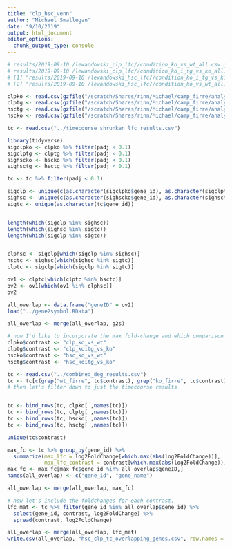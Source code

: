 ```yaml
---
title: "clp_hsc_venn"
author: "Michael Smallegan"
date: "9/10/2019"
output: html_document
editor_options: 
  chunk_output_type: console
---
```

```r
# results/2019-09-10 /lewandowski_clp_lfc//condition_ko_vs_wt_all.csv.gz
# results/2019-09-10 /lewandowski_clp_lfc//condition_ko_i_tg_vs_ko_all.csv.gz
# [1] "results/2019-09-10 /lewandowski_hsc_lfc//condition_ko_i_tg_vs_ko_all.csv.gz"
# [2] "results/2019-09-10 /lewandowski_hsc_lfc//condition_ko_vs_wt_all.csv.gz"  

clpko <- read.csv(gzfile("/scratch/Shares/rinn/Michael/camp_firre/analysis/results/2019-09-10 /lewandowski_clp_lfc//condition_ko_vs_wt_all.csv.gz"))
clptg <- read.csv(gzfile("/scratch/Shares/rinn/Michael/camp_firre/analysis/results/2019-09-10 /lewandowski_clp_lfc//condition_ko_i_tg_vs_ko_all.csv.gz"))
hsctg <- read.csv(gzfile("/scratch/Shares/rinn/Michael/camp_firre/analysis/results/2019-09-10 /lewandowski_hsc_lfc//condition_ko_i_tg_vs_ko_all.csv.gz"))
hscko <- read.csv(gzfile("/scratch/Shares/rinn/Michael/camp_firre/analysis/results/2019-09-10 /lewandowski_hsc_lfc//condition_ko_vs_wt_all.csv.gz"))

tc <- read.csv("../timecourse_shrunken_lfc_results.csv")
```

```r
library(tidyverse)
sigclpko <- clpko %>% filter(padj < 0.1)
sigclptg <- clptg %>% filter(padj < 0.1)
sighscko <- hscko %>% filter(padj < 0.1)
sighsctg <- hsctg %>% filter(padj < 0.1)

tc <- tc %>% filter(padj < 0.1)

sigclp <- unique(c(as.character(sigclpko$gene_id), as.character(sigclptg$gene_id)))
sighsc <- unique(c(as.character(sighscko$gene_id), as.character(sighsctg$gene_id)))
sigtc <- unique(as.character(tc$gene_id))


length(which(sigclp %in% sighsc))
length(which(sighsc %in% sigtc))
length(which(sigclp %in% sigtc))


clphsc <- sigclp[which(sigclp %in% sighsc)]
hsctc <- sighsc[which(sighsc %in% sigtc)]
clptc <- sigclp[which(sigclp %in% sigtc)]

ov1 <- clptc[which(clptc %in% hsctc)]
ov2 <- ov1[which(ov1 %in% clphsc)]
ov2

all_overlap <- data.frame("geneID" = ov2)
load("../gene2symbol.RData")

all_overlap <- merge(all_overlap, g2s)
```

```r
# now I'd like to incorporate the max fold-change and which comparison it's in.
clpko$contrast <- "clp_ko_vs_wt"
clptg$contrast <- "clp_koitg_vs_ko"
hscko$contrast <- "hsc_ko_vs_wt"
hsctg$contrast <- "hsc_koitg_vs_ko"

tc <- read.csv("../combined_deg_results.csv")
tc <- tc[c(grep("wt_firre", tc$contrast), grep("ko_firre", tc$contrast)),]
# then let's filter down to just the timecourse results


tc <- bind_rows(tc, clpko[ ,names(tc)])
tc <- bind_rows(tc, clptg[ ,names(tc)])
tc <- bind_rows(tc, hscko[ ,names(tc)])
tc <- bind_rows(tc, hsctg[ ,names(tc)])

unique(tc$contrast)

max_fc <- tc %>% group_by(gene_id) %>%
  summarize(max_lfc = log2FoldChange[which.max(abs(log2FoldChange))],
            max_lfc_contrast = contrast[which.max(abs(log2FoldChange))])
max_fc <- max_fc[max_fc$gene_id %in% all_overlap$geneID,]
names(all_overlap) <- c("gene_id", "gene_name")

all_overlap <- merge(all_overlap, max_fc)

# now let's include the foldchanges for each contrast. 
lfc_mat <- tc %>% filter(gene_id %in% all_overlap$gene_id) %>%
  select(gene_id, contrast, log2FoldChange) %>%
  spread(contrast, log2FoldChange)

all_overlap <- merge(all_overlap, lfc_mat)
write.csv(all_overlap, "hsc_clp_tc_overlapping_genes.csv", row.names = FALSE)

```


